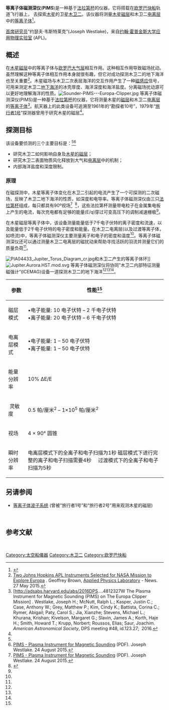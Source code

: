 {{Infobox spacecraft
| Name =等离子体磁测深仪 
| Image =
| Caption =
 
| Operator = [[美国宇航局|美国宇航局]]
| Manufacturer =JHU/APL 
| Type = 
| Function =等离子体传感器 
| Mission_Duration = 巡航: 3-6 年<br/> 探测阶段: ≥ 3 年
| Began = <!--date operations began (single instruments only)-->
| Ceased = <!--date operations ceased (single instruments only)-->
| Webpage = 
 
| Mass = 
| Dimensions = 
| Number = <!--number launched-->
| Power_consumption = 
| Resolution = 
| Spectral_Band = 
| Data_Rate =
 
| Spacecraft = [[欧罗巴快船|欧罗巴快船]] <!--spacecraft it is hosted aboard-->
| SC_Operator = [[美国宇航局|美国宇航局]]
| Launch = ≈ 2025年<ref name='Launch 2025'>[https://spacenews.com/europa-clipper-passes-key-review/ Europa Clipper passes key review.] Jeff Foust, ''Space News.'' 22 August 2019.</ref><!--NASA noted launch NET 2023. However, the mission has a formal launch readiness date of 2025.--> <!--Launch date (single instruments only)-->
| Rocket = [[太空发射系统|太空发射系统]]
| Launch_Site = [[肯尼迪航天中心|肯尼迪航天中心]] 
| COSPAR = <!--COSPAR ID of host spacecraft-->
}}
'''等离子体磁测深仪'''('''PIMS''')是一种基于[[法拉第杯|法拉第杯]]的仪器，它将搭载在[[欧罗巴快船|欧罗巴快船]]轨道飞行器上，
去探索[[木星|木星]]的卫星[[木卫二|木卫二]]。该仪器将测量[[木星的磁层|木星磁层]]和木卫二[[电离层|电离层]]中的[[等离子体|等离子体]]<ref>{{Cite journal|title=Europa PIMS prototype faraday cup development - IEEE Conference Publication|language=en-US|doi=10.1109/AERO.2018.8396522}}</ref>。

[[首席研究员|首席研究员]]“约瑟夫·韦斯特莱克”(Joseph Westlake)，来自[[约翰·霍普金斯大学应用物理实验室|约翰·霍普金斯大学应用物理实验室]] (APL)。

==概述==
在[[木星#磁層|木星磁层]]中的等离子体与[[木卫二#大氣|欧罗巴大气层]]相互作用。这种相互作用导致磁场扰动。虽然理解这种等离子体相互作用本身就很有趣，但它对成功探测木卫二的地下海洋也至关重要<ref name=APL>[http://www.jhuapl.edu/newscenter/pressreleases/2015/150527.asp Two Johns Hopkins APL Instruments Selected for NASA Mission to Explore Europa] {{Wayback|url=http://www.jhuapl.edu/newscenter/pressreleases/2015/150527.asp |date=20180514015205 }}. Geoffrey Brown, [[Applied_Physics_Laboratory|Applied Physics Laboratory]] - News. 27 May 2015.</ref>。木星磁场与木卫二次表层海洋的交互作用产生了一种[[电磁感应|磁感应]]信号，可用来测定木卫二[[木卫二#內部結構|地下海洋]]的冰壳厚度、海洋深度和海洋盐度。分离磁场扰动源可以更好地理解海洋的性质。[[File:Sounder-PIMS---Europa-Clipper.jpg|thumb]]
等离子体磁测深仪(PIMS)是一种基于[[法拉第杯|法拉第杯]]的仪器，它将测量木星的[[磁层|磁层]]和木卫二[[电离层|电离层]]的[[等离子体|等离子体]]<ref name='Westlake 2016'>[http://adsabs.harvard.edu/abs/2016DPS....4812327W The Plasma Instrument for Magnetic Sounding (PIMS) on The Europa Clipper Mission] {{Wayback|url=http://adsabs.harvard.edu/abs/2016DPS....4812327W |date=20170627194807 }}. Westlake, Joseph H.; McNutt, Ralph L.; Kasper, Justin C.; Case, Anthony W.; Grey, Matthew P.; Kim, Cindy K.; Battista, Corina C.; Rymer, Abigail; Paty, Carol S.; Jia, Xianzhe; Stevens, Michael L.; Khurana, Krishan; Kivelson, Margaret G.; Slavin, James A.; Korth, Haje H.; Smith, Howard T.; Krupp, Norbert; Roussos, Elias; Saur, Joachim. ''American Astronomical Society'', DPS meeting #48, id.123.27;  2016.</ref>。航天器上的此类设备可追溯至1961年的“勘探者10号”，1979年“[[旅行者1号|旅行者1号]]”探测器曾用于研究木星的磁层<ref name='Westlake 2016'/>。

==探测目标==
该设备要侦测的三个主要目标是：<ref name='Westlake 2016'/><ref name='Westlake 2015'> [https://www.lpi.usra.edu/opag/meetings/aug2015/presentations/day-1/8_h_westlake.pdf PIMS - Plasma Instrument for Magnetic Sounding] (PDF). Joseph Westlake. 24 August 2015.</ref>  
 
*研究木卫二如何影响自身及[[木星的磁层|木星的磁层]]；
*研究木卫二表面物质风化释放到大气和[[电离层|电离层]]中的机制；
*内部海洋盐度和深度限制。
===原理===
在磁探测中，木星等离子体变化在木卫二引起的电流产生了一个可探测的二次磁场，反映了木卫二地下海洋的性质，如深度和电导率。等离子体磁测深仪由三只[[法拉第杯|法拉第杯]]组成，每只都具有90º视场<ref name='Westlake 2015'> [https://www.lpi.usra.edu/opag/meetings/aug2015/presentations/day-1/8_h_westlake.pdf PIMS - Plasma Instrument for Magnetic Sounding] (PDF). Joseph Westlake. 24 August 2015.</ref>  <ref name="ORL">{{cite web|url=http://www.orlandosentinel.com/news/space/go-for-launch/os-nasa-going-to-jupiter-moon-europa-to-hunt-for-life-20150619-post.html|title=NASA going to Jupiter moon Europa to hunt for water, keys to life|last=Tribou|first=Richard|date=19 June 2015|work=[[Orlando_Sentinel|Orlando Sentinel]]|accessdate=2017-11-12|location=Orlando, FL|archive-date=2017-11-13|archive-url=https://web.archive.org/web/20171113060329/http://www.orlandosentinel.com/news/space/go-for-launch/os-nasa-going-to-jupiter-moon-europa-to-hunt-for-life-20150619-post.html|dead-url=no}}</ref>，这些法拉第杯测量带电粒子在金属集电板上产生的电流，每次充电都有足够的能量(E/q)穿过可变高压下的调制减速栅极<ref name='Westlake 2015'/>。

在木星磁层等离子体中，该设备测量能量低于7千电子伏特的离子密度和流速，以及能量低于2千电子伏特的电子密度和能量。在木卫二电离层(以及过渡等离子体，如喷流)中，等离子体磁测深仪主要测量离子和电子的密度和温度<ref name='Westlake 2015'/>。等离子体磁测深仪还可以通过测量木卫二电离层的磁扰动来帮助寻找活跃的羽流并测量它们的质量负荷<ref name='Westlake 2015'/>。

[[File:PIA04433_Jupiter_Torus_Diagram_cr.jpg|thumb]]和木卫二产生的等离子体环]]
[[File:Jupiter.Aurora.HST.mod.svg|thumb]]
等离子体磁测深仪将协同”木卫二内部特征测量磁强计“(ICEMAG)设备一道探测木卫二的地下海洋<ref name=APL/><ref name='Westlake 2015'/><ref name="ORL"/>。

{| class="wikitable"
|-
! 参数 !! 性能<ref name='Westlake 2015'/>
|-
| 磁层模式 || •电子能量: 10 电子伏特 – 2 千电子伏特 <br/>•离子能量: 20 电子伏特 – 6 千电子伏特 
|-
| 电离层模式 || •电子能量: 1 – 50 电子伏特 <br/> •离子能量: 1 – 50 电子伏特
|-
| 能量分辨率 || 10% ΔE/E
|-
| 灵敏度 || 0.5 帕/厘米<sup>2</sup> – 1×10<sup>5</sup> 帕/厘米<sup>2</sup>
|-
| 视场 || 4 × 90° 圆锥
|-
|瞬时分辨率||电离层模式下的全离子和电子扫描为1秒 
磁层模式下进行完整的离子和电子扫描需要4秒  
 
过渡模式下的全离子和电子扫描为5秒 
|}

==另请参阅==
*[[等离子体波子系统|等离子体波子系统]] (曾被“旅行者1号”和“旅行者2号”用来观测木星的磁层)
 
==参考文献==
{{reflist}}
 
{{欧罗巴快船}}
{{木卫二}}
{{天体生物学}}
{{磁层}}
{{卫星和航天器仪器}}
 
[[Category:太空船儀器|Category:太空船儀器]]
[[Category:木卫二|Category:木卫二]]
[[Category:欧罗巴快船|Category:欧罗巴快船]]